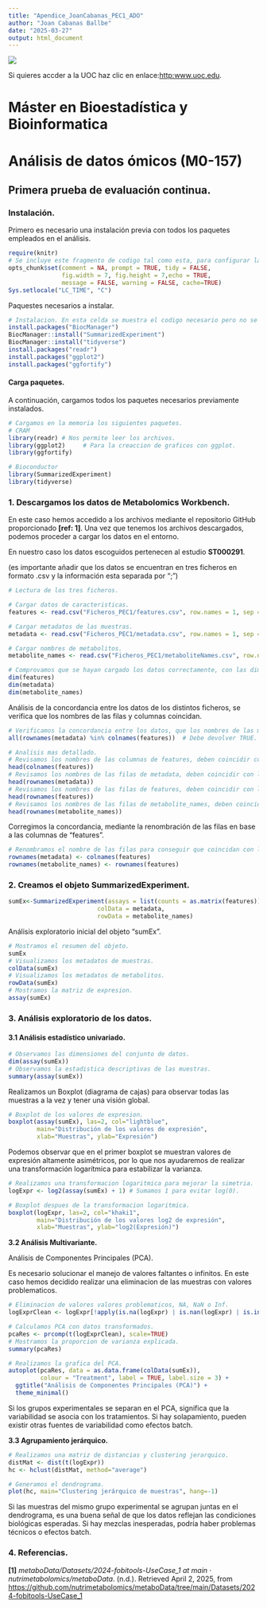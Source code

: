 ```yaml
---
title: "Apendice_JoanCabanas_PEC1_ADO"
author: "Joan Cabanas Ballbe"
date: "2025-03-27"
output: html_document
---
```


![](Ficheros_PEC1/Logo_UOC1.jpg)

Si quieres accder a la UOC haz clic en enlace:<http:www.uoc.edu>.

# **Máster en Bioestadística y Bioinformatica**

# Análisis de datos ómicos (M0-157)

## Primera prueba de evaluación continua.

### **Instalación.**

Primero es necesario una instalación previa con todos los paquetes empleados en el análisis.

```r
require(knitr)
# Se incluye este fragmento de codigo tal como esta, para configurar las opciones.
opts_chunk$set(comment = NA, prompt = TRUE, tidy = FALSE, 
               fig.width = 7, fig.height = 7,echo = TRUE, 
               message = FALSE, warning = FALSE, cache=TRUE)
Sys.setlocale("LC_TIME", "C")
```

Paquestes necesarios a instalar.

```r
# Instalacion. En esta celda se muestra el codigo necesario pero no se ejecuta, si requiere su ejecucion intrudizca "eval=TRUE".
install.packages("BiocManager")
BiocManager::install("SummarizedExperiment")
BiocManager::install("tidyverse")
install.packages("readr")
install.packages("ggplot2")
install.packages("ggfortify")
```

#### Carga paquetes.

A continuación, cargamos todos los paquetes necesarios previamente instalados.

```r
# Cargamos en la memoria los siguientes paquetes.
# CRAM
library(readr) # Nos permite leer los archivos.
library(ggplot2)     # Para la creaccion de graficos con ggplot.
library(ggfortify)

# Bioconductor
library(SummarizedExperiment)
library(tidyverse)
```

### 1. Descargamos los datos de Metabolomics Workbench.

En este caso hemos accedido a los archivos mediante el repositorio GitHub proporcionado **[ref: 1]**. Una vez que tenemos los archivos descargados, podemos proceder a cargar los datos en el entorno.

En nuestro caso los datos escoguidos pertenecen al estudio **ST000291**.

(es importante añadir que los datos se encuentran en tres ficheros en formato .csv y la información esta separada por ";")

```r
# Lectura de los tres ficheros.

# Cargar datos de caracteristicas.
features <- read.csv("Ficheros_PEC1/features.csv", row.names = 1, sep = ";")

# Cargar metadatos de las muestras.
metadata <- read.csv("Ficheros_PEC1/metadata.csv", row.names = 1, sep = ";")

# Cargar nombres de metabolitos.
metabolite_names <- read.csv("Ficheros_PEC1/metaboliteNames.csv", row.names = 1, sep = ";" )
```

```r
# Comprovamos que se hayan cargado los datos correctamente, con las dimensiones correctas.
dim(features)
dim(metadata)
dim(metabolite_names)
```

Análisis de la concordancia entre los datos de los distintos ficheros, se verifica que los nombres de las filas y columnas coincidan.

```r
# Verificamos la concordancia entre los datos, que los nombres de las muestras coincidan.
all(rownames(metadata) %in% colnames(features))  # Debe devolver TRUE.
```

```r
# Analisis mas detallado.
# Revisamos los nombres de las columnas de features, deben coincidir con las filas de metadata.
head(colnames(features))
# Revisamos los nombres de las filas de metadata, deben coincidir con las columnas de features.
head(rownames(metadata))
# Revisamos los nombres de las filas de features, deben coincidir con las filas de metabolite_names.
head(rownames(features))
# Revisamos los nombres de las filas de metabolite_names, deben coincidir con las filas de features.
head(rownames(metabolite_names))
```

Corregimos la concordancia, mediante la renombración de las filas en base a las columnas de "features".

```r
# Renombramos el nombre de las filas para conseguir que coincidan con las columnas de "features.csv".
rownames(metadata) <- colnames(features)
rownames(metabolite_names) <- rownames(features)
```

### 2. Creamos el objeto SummarizedExperiment.

```r
sumEx<-SummarizedExperiment(assays = list(counts = as.matrix(features)),
                         colData = metadata,
                         rowData = metabolite_names)
```

Análisis exploratorio inicial del objeto "sumEx".

```r
# Mostramos el resumen del objeto.
sumEx
# Visualizamos los metadatos de muestras.
colData(sumEx)
# Visualizamos los metadatos de metabolitos.
rowData(sumEx)
# Mostramos la matriz de expresion.
assay(sumEx)
```

### 3. Análisis exploratorio de los datos.

#### 3.1 Análisis estadístico univariado.

```r
# Observamos las dimensiones del conjunto de datos.
dim(assay(sumEx))
# Observamos la estadistica descriptivas de las muestras.
summary(assay(sumEx))
```

Realizamos un Boxplot (diagrama de cajas) para observar todas las muestras a la vez y tener una visión global.

```r
# Boxplot de los valores de expresion.
boxplot(assay(sumEx), las=2, col="lightblue",
        main="Distribución de los valores de expresión",
        xlab="Muestras", ylab="Expresión")
```

Podemos observar que en el primer boxplot se muestran valores de expresión altamente asimétricos, por lo que nos ayudaremos de realizar una transformación logarítmica para estabilizar la varianza.

```r
# Realizamos una transformacion logaritmica para mejorar la simetria.
logExpr <- log2(assay(sumEx) + 1) # Sumamos 1 para evitar log(0).

# Boxplot despues de la transformacion logaritmica.
boxplot(logExpr, las=2, col="khaki1",
        main="Distribución de los valores log2 de expresión",
        xlab="Muestras", ylab="log2(Expresión)")

```

**3.2 Análisis Multivariante.**

Análisis de Componentes Principales (PCA).

Es necesario solucionar el manejo de valores faltantes o infinitos. En este caso hemos decidido realizar una eliminacion de las muestras con valores problematicos.

```r
# Eliminacion de valores valores problematicos, NA, NaN o Inf.
logExprClean <- logExpr[!apply(is.na(logExpr) | is.nan(logExpr) | is.infinite(logExpr), 1, any), ]
```

```r
# Calculamos PCA con datos transformados.
pcaRes <- prcomp(t(logExprClean), scale=TRUE)
# Mostramos la proporcion de varianza explicada.
summary(pcaRes)

# Realizamos la grafica del PCA.
autoplot(pcaRes, data = as.data.frame(colData(sumEx)), 
         colour = "Treatment", label = TRUE, label.size = 3) +
  ggtitle("Análisis de Componentes Principales (PCA)") +
  theme_minimal()
```

Si los grupos experimentales se separan en el PCA, significa que la variabilidad se asocia con los tratamientos. Si hay solapamiento, pueden existir otras fuentes de variabilidad como efectos batch.

**3.3 Agrupamiento jerárquico.**

```r
# Realizamos una matriz de distancias y clustering jerarquico.
distMat <- dist(t(logExpr))
hc <- hclust(distMat, method="average")

# Generamos el dendrograma.
plot(hc, main="Clustering jerárquico de muestras", hang=-1)
```

Si las muestras del mismo grupo experimental se agrupan juntas en el dendrograma, es una buena señal de que los datos reflejan las condiciones biológicas esperadas. Si hay mezclas inesperadas, podría haber problemas técnicos o efectos batch.

### 4. Referencias.

**[1]** *metaboData/Datasets/2024-fobitools-UseCase_1 at main ·
nutrimetabolomics/metaboData*. (n.d.). Retrieved April 2, 2025,
from
[https://github.com/nutrimetabolomics/metaboData/tree/main/Datasets/2024-fobitools-UseCase_1](https://github.com/nutrimetabolomics/metaboData/tree/main/Datasets/2024-fobitools-UseCase%E2%82%81)
